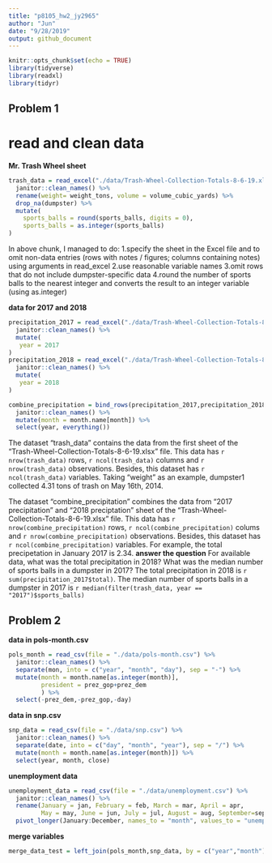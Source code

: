 ```yaml
---
title: "p8105_hw2_jy2965"
author: "Jun"
date: "9/28/2019"
output: github_document
---
```


```r
knitr::opts_chunk$set(echo = TRUE)
library(tidyverse)
library(readxl)
library(tidyr)
```

## Problem 1

# read and clean data
**Mr. Trash Wheel sheet**
```r
trash_data = read_excel("./data/Trash-Wheel-Collection-Totals-8-6-19.xlsx","Mr. Trash Wheel", range = "A2:N408" )  %>% 
  janitor::clean_names() %>% 
  rename(weight= weight_tons, volume = volume_cubic_yards) %>% 
  drop_na(dumpster) %>% 
  mutate(
    sports_balls = round(sports_balls, digits = 0),
    sports_balls = as.integer(sports_balls)
)
```
In above chunk, I managed to do:
1.specify the sheet in the Excel file and to omit non-data entries (rows with notes / figures; columns containing notes) using arguments in read_excel
2.use reasonable variable names
3.omit rows that do not include dumpster-specific data
4.round the number of sports balls to the nearest integer and converts the result to an integer variable (using as.integer)

**data for 2017 and 2018**
```r
precipitation_2017 = read_excel("./data/Trash-Wheel-Collection-Totals-8-6-19.xlsx","2017 Precipitation", range = "A2:B14" )  %>% 
  janitor::clean_names() %>% 
  mutate(
   year = 2017
)
precipitation_2018 = read_excel("./data/Trash-Wheel-Collection-Totals-8-6-19.xlsx","2018 Precipitation", range = "A2:B14" )  %>% 
  janitor::clean_names() %>% 
  mutate(
   year = 2018
)

combine_precipitation = bind_rows(precipitation_2017,precipitation_2018) %>% 
  janitor::clean_names() %>% 
  mutate(month = month.name[month]) %>% 
  select(year, everything())
```

The dataset "trash_data" contains the data from the first sheet of the "Trash-Wheel-Collection-Totals-8-6-19.xlsx" file. This data has `r nrow(trash_data)` rows, `r ncol(trash_data)` columns and `r nrow(trash_data)` observations. Besides, this dataset has `r ncol(trash_data)` variables. Taking "weight" as an example, dumpster1 collected 4.31 tons of trash on May 16th, 2014.

The dataset "combine_precipitation" combines the data from "2017 precipitation" and "2018 preciptation" sheet of the "Trash-Wheel-Collection-Totals-8-6-19.xlsx" file. This data has `r nrow(combine_precipitation)` rows, `r ncol(combine_precipitation)` colums and `r nrow(combine_precipitation)` observations. Besides, this dataset has `r ncol(combine_precipitation)` variables. For example, the total precipetation in January 2017 is 2.34.
**answer the question**
For available data, what was the total precipitation in 2018? What was the median number of sports balls in a dumpster in 2017?
The total precipitation in 2018 is `r sum(precipitation_2017$total)`.
The median number of sports balls in a dumpster in 2017 is `r median(filter(trash_data, year == "2017")$sports_balls)`

## Problem 2
**data in pols-month.csv**
```r
pols_month = read_csv(file = "./data/pols-month.csv") %>% 
  janitor::clean_names() %>% 
  separate(mon, into = c("year", "month", "day"), sep = "-") %>% 
  mutate(month = month.name[as.integer(month)],
         president = prez_gop+prez_dem
         ) %>% 
  select(-prez_dem,-prez_gop,-day)
```
**data in snp.csv**
```r
snp_data = read_csv(file = "./data/snp.csv") %>% 
  janitor::clean_names() %>% 
  separate(date, into = c("day", "month", "year"), sep = "/") %>% 
  mutate(month = month.name[as.integer(month)]) %>% 
  select(year, month, close)
```
**unemployment data**
```r
unemployment_data = read_csv(file = "./data/unemployment.csv") %>% 
  janitor::clean_names() %>% 
  rename(January = jan, February = feb, March = mar, April = apr, 
         May = may, June = jun, July = jul, August = aug, September=sep, October = oct, November = nov, December = dec) %>% 
  pivot_longer(January:December, names_to = "month", values_to = "unemployment")
```
**merge variables**
```r
merge_data_test = left_join(pols_month,snp_data, by = c("year","month"))
```


